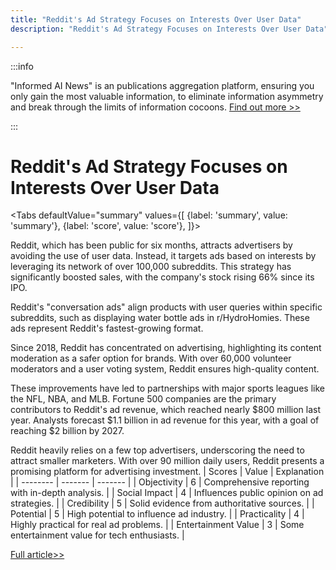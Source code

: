 ```yaml
---
title: "Reddit's Ad Strategy Focuses on Interests Over User Data"
description: "Reddit's Ad Strategy Focuses on Interests Over User Data"

---
```



:::info

"Informed AI News" is an publications aggregation platform, ensuring you only gain the most valuable information, to eliminate information asymmetry and break through the limits of information cocoons.  [Find out more >>](/)

:::

# Reddit's Ad Strategy Focuses on Interests Over User Data


<Tabs
	defaultValue="summary"
	values={[
	{label: 'summary', value: 'summary'},
	{label: 'score', value: 'score'},
]}>
<TabItem value="summary">


Reddit, which has been public for six months, attracts advertisers by avoiding the use of user data. Instead, it targets ads based on interests by leveraging its network of over 100,000 subreddits. This strategy has significantly boosted sales, with the company's stock rising 66% since its IPO.

Reddit's "conversation ads" align products with user queries within specific subreddits, such as displaying water bottle ads in r/HydroHomies. These ads represent Reddit's fastest-growing format.

Since 2018, Reddit has concentrated on advertising, highlighting its content moderation as a safer option for brands. With over 60,000 volunteer moderators and a user voting system, Reddit ensures high-quality content.

These improvements have led to partnerships with major sports leagues like the NFL, NBA, and MLB. Fortune 500 companies are the primary contributors to Reddit's ad revenue, which reached nearly $800 million last year. Analysts forecast $1.1 billion in ad revenue for this year, with a goal of reaching $2 billion by 2027.

Reddit heavily relies on a few top advertisers, underscoring the need to attract smaller marketers. With over 90 million daily users, Reddit presents a promising platform for advertising investment.
</TabItem>
<TabItem value="score">
	| Scores     | Value   | Explanation |
	| -------- | ------- | ------- |
	| Objectivity  | 6    | Comprehensive reporting with in-depth analysis.    |
	| Social Impact | 4     | Influences public opinion on ad strategies.    |
	| Credibility    | 5    | Solid evidence from authoritative sources.    |
	| Potential    | 5    | High potential to influence ad industry.    |
	| Practicality    | 4    | Highly practical for real ad problems.    |
	| Entertainment Value    | 3    | Some entertainment value for tech enthusiasts.    |
</TabItem>
</Tabs>

[Full article>>](https://tech.slashdot.org/story/24/08/24/0337218/how-reddit-challenges-google-and-meta-with-ads-based-on-topics---not-user-data?utm_source=rss1.0mainlinkanon&utm_medium=feed)
